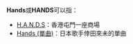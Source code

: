'''Hands'''或'''HANDS'''可以指：
*[[H.A.N.D.S|H.A.N.D.S]]：香港屯門一座商場
*[[Hands_(單曲)|Hands (單曲)]]：日本歌手倖田來未的單曲
{{消歧義}}